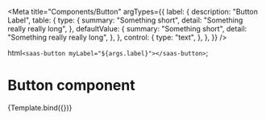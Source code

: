 

<Meta
  title="Components/Button"
  argTypes={{
    label: {
      description: "Button Label",
      table: {
        type: {
          summary: "Something short",
          detail: "Something really really long",
        },
        defaultValue: {
          summary: "Something short",
          detail: "Something really really long",
        },
      },
      control: {
        type: "text",
      },
    },
  }}
/>

  html`<saas-button myLabel="${args.label}"></saas-button>`;

# Button component

<Canvas>
  <Story name="Default" args={{ label: "Test" }}>
    {Template.bind({})}
  </Story>
</Canvas>

<ArgsTable story="Default" />
